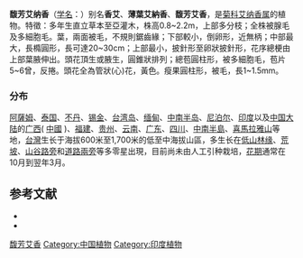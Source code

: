 {{Speciesbox
| name = 馥芳艾香
| status = 
| status_system = 
| image =
| genus = Blumea
| species = aromatica
| authority = (Wall.) DC.
}}

'''馥芳艾纳香'''（[[学名|学名]]：{{lang|la|''Blumea aromatica''}}）别名'''香艾'''、'''薄葉艾納香'''、'''馥芳艾香'''，是[[菊科|菊科]][[艾纳香属|艾纳香属]]的植物。特徵：多年生直立草本至亞灌木，株高0.8~2.2m，上部多分枝；全株被腺毛及多細胞毛。葉，兩面被毛，不規則鋸齒緣；下部較小，倒卵形，近無柄；中部最大，長橢圓形，長可達20~30cm；上部最小，披針形至卵狀披針形，花序總梗由上部葉腋伸出。頭花頂生或腋生，圓錐狀排列；總苞圓柱形，被多細胞毛，苞片5~6曾，反捲。頭花全為管狀(心)花，黃色。瘦果圓柱形，被毛，長1~1.5mm。

===分布===
[[阿薩姆|阿薩姆]]、[[泰国|泰国]]、[[不丹|不丹]]、[[锡金|锡金]]、[[台湾岛|台湾岛]]、[[缅甸|缅甸]]、[[中南半岛|中南半岛]]、[[尼泊尔|尼泊尔]]、[[印度|印度]]以及[[中国大陆|中国大陆]]的[[广西|广西]]( [[中國|中國]] )、[[福建|福建]]、[[贵州|贵州]]、[[云南|云南]]、[[广东|广东]]、[[四川|四川]]、[[中南半島|中南半島]]、[[喜馬拉雅山|喜馬拉雅山]]等地，[[台灣|台灣]]生长于海拔600米至1,700米的低至中海拔山區，多生长在[[低山林缘|低山林缘]]、[[荒坡|荒坡]]、[[山谷路旁|山谷路旁]]和[[道路兩旁|道路兩旁]]等多零星出現，目前尚未由人工引种栽培，[[花期|花期]]通常在10月到翌年3月。

==参考文献==
{{reflist}}
* {{cite web| url =http://www.bioinfo.cn/db05/KmzwSpecies.php?action=view&id=4328| title =馥芳艾香| work =《中国高等植物数据库全库》| publisher =中国科学院微生物研究所| author =昆明植物研究所| accessdate =2009-02-24| deadurl =yes| archiveurl =https://web.archive.org/web/20160305030435/http://www.bioinfo.cn/db05/KmzwSpecies.php?action=view&id=4328| archivedate =2016-03-05}}
* {{TaiBNET| zh=薄葉艾納香 | id=202406 | binomial=Blumea aromatica | authority=DC., 1836 | var= | accessdate=2013-01-24}}
{{Taxonbar|from=Q15239398}}

[[Category:艾纳香属|馥芳艾香]]
[[Category:中国植物|Category:中国植物]]
[[Category:印度植物|Category:印度植物]]


{{植物小作品}}